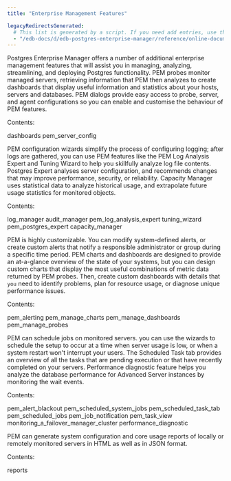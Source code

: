 ```yaml
---
title: "Enterprise Management Features"

legacyRedirectsGenerated:
  # This list is generated by a script. If you need add entries, use the `legacyRedirects` key.
  - "/edb-docs/d/edb-postgres-enterprise-manager/reference/online-documentation/8.0/toc_pem_features.html"
---
```


<div id="toc_pem_features" class="registered_link"></div>

Postgres Enterprise Manager offers a number of additional enterprise management features that will assist you in managing, analyzing, streamlining, and deploying Postgres functionality. PEM probes monitor managed servers, retrieving information that PEM then analyzes to create dashboards that display useful information and statistics about your hosts, servers and databases. PEM dialogs provide easy access to probe, server, and agent configurations so you can enable and customise the behaviour of PEM features.

Contents:

<div class="toctree" maxdepth="2">

dashboards pem_server_config

</div>

PEM configuration wizards simplify the process of configuring logging; after logs are gathered, you can use PEM features like the PEM Log Analysis Expert and Tuning Wizard to help you skillfully analyze log file contents. Postgres Expert analyses server configuration, and recommends changes that may improve performance, security, or reliability. Capacity Manager uses statistical data to analyze historical usage, and extrapolate future usage statistics for monitored objects.

Contents:

<div class="toctree" maxdepth="2">

log_manager audit_manager pem_log_analysis_expert tuning_wizard pem_postgres_expert capacity_manager

</div>

PEM is highly customizable. You can modify system-defined alerts, or create custom alerts that notify a responsible administrator or group during a specific time period. PEM charts and dashboards are designed to provide an at-a-glance overview of the state of your systems, but you can design custom charts that display the most useful combinations of metric data returned by PEM probes. Then, create custom dashboards with details that `you` need to identify problems, plan for resource usage, or diagnose unique performance issues.

Contents:

<div class="toctree" maxdepth="2">

pem_alerting pem_manage_charts pem_manage_dashboards pem_manage_probes

</div>

PEM can schedule jobs on monitored servers. you can use the wizards to schedule the setup to occur at a time when server usage is low, or when a system restart won't interrupt your users. The Scheduled Task tab provides an overview of all the tasks that are pending execution or that have recently completed on your servers. Performance diagnostic feature helps you analyze the database performance for Advanced Server instances by monitoring the wait events.

Contents:

<div class="toctree" maxdepth="2">

pem_alert_blackout pem_scheduled_system_jobs pem_scheduled_task_tab pem_scheduled_jobs pem_job_notification pem_task_view monitoring_a_failover_manager_cluster performance_diagnostic

</div>

PEM can generate system configuration and core usage reports of locally or remotely monitored servers in HTML as well as in JSON format.

Contents:

<div class="toctree" maxdepth="2">

reports

</div>
